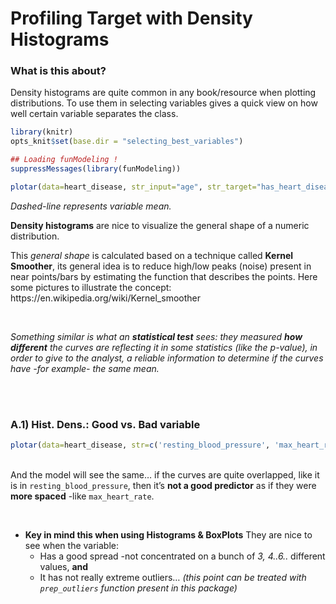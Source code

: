 Profiling Target with Density Histograms
===

### What is this about?

Density histograms are quite common in any book/resource when plotting distributions. To use them in selecting variables gives a quick view on how well certain variable separates the class.


```r
library(knitr)
opts_knit$set(base.dir = "selecting_best_variables")
```

```r
## Loading funModeling !
suppressMessages(library(funModeling))
```


```r
plotar(data=heart_disease, str_input="age", str_target="has_heart_disease", plot_type = "histdens")

```

_Dashed-line represents variable mean._

**Density histograms** are nice to visualize the general shape of a numeric distribution.

This *general shape* is calculated based on a technique called **Kernel Smoother**, its general idea is to reduce high/low peaks (noise) present in near points/bars by estimating the function that describes the points. Here some pictures to illustrate the concept: https://en.wikipedia.org/wiki/Kernel_smoother

<br>



_Something similar is what an **statistical test** sees: they measured **how different** the curves are reflecting it in some statistics (like the p-value), in order to give to the analyst, a  reliable information to determine if the curves have -for example- the same mean._

<br>
<br>

### A.1) Hist. Dens.: Good vs. Bad variable

```r
plotar(data=heart_disease, str=c('resting_blood_pressure', 'max_heart_rate'),  str_target="has_heart_disease", plot_type = "histdens")
```
<br>
And the model will see the same... if the curves are quite overlapped, like it is in `resting_blood_pressure`, then it's **not a good predictor** as if they were **more spaced** -like `max_heart_rate`.

<br>


* **Key in mind this when using Histograms & BoxPlots** They are nice to see when the variable:
    + Has a good spread -not concentrated on a bunch of _3, 4..6.._ different values, **and**
    + It has not really extreme outliers... _(this point can be treated with `prep_outliers` function present in this package)_
	
<br>

